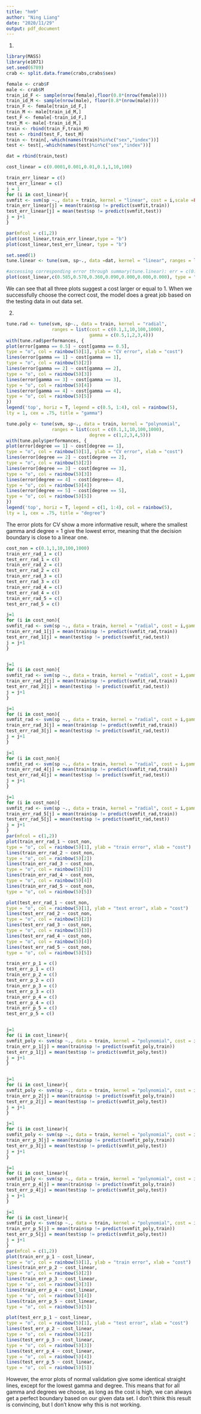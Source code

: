 ---
title: "hm9"
author: "Ning Liang"
date: "2020/11/29"
output: pdf_document
---
(1)
```{r}
library(MASS)
library(e1071)
set.seed(6789)
crab <- split.data.frame(crabs,crabs$sex)

female <- crab$F
male <- crab$M
train_id_F <- sample(nrow(female),floor(0.8*(nrow(female))))
train_id_M <- sample(nrow(male), floor(0.8*(nrow(male))))
train_F <- female[train_id_F,]
train_M <- male[train_id_M,]
test_F <- female[-train_id_F,]
test_M <- male[-train_id_M,]
train <- rbind(train_F,train_M)
test <- rbind(test_F, test_M)
train <- train[,-which(names(train)%in%c("sex","index"))]
test <- test[,-which(names(test)%in%c("sex","index"))]

dat = rbind(train,test)

cost_linear = c(0.0001,0.001,0.01,0.1,1,10,100)

train_err_linear = c()
test_err_linear = c()
j = 1
for (i in cost_linear){
svmfit <- svm(sp ~., data = train, kernel = "linear", cost = i,scale =FALSE)
train_err_linear[j] = mean(train$sp != predict(svmfit,train))
test_err_linear[j] = mean(test$sp != predict(svmfit,test))
j = j+1
}

par(mfcol = c(1,2))
plot(cost_linear,train_err_linear,type = "b")
plot(cost_linear,test_err_linear, type = "b")
```
```{r}
set.seed(1)
tune.linear <- tune(svm, sp~., data =dat, kernel = "linear", ranges = list(cost = c(0.0001,0.001,0.01,0.1,1,10,100)) )

#accessing corresponding error through summary(tune.linear): err = c(0.585,0.570,0.360,0.090,0.000,0.000,0.000)
plot(cost_linear,c(0.585,0.570,0.360,0.090,0.000,0.000,0.000), type = "b")
```
We can see that all three plots suggest a cost larger or equal to 1. When we successfully choose the correct cost, the model does a great job based on the testing data in out data set.

(2)

```{r}
tune.rad <- tune(svm, sp~., data = train, kernel = "radial",
                 ranges = list(cost = c(0.1,1,10,100,1000),
                               gamma = c(0.5,1,2,3,4)))
with(tune.rad$performances, {
plot(error[gamma == 0.5] ~ cost[gamma == 0.5],
type = "o", col = rainbow(5)[1], ylab = "CV error", xlab = "cost")
lines(error[gamma == 1] ~ cost[gamma == 1],
type = "o", col = rainbow(5)[2])
lines(error[gamma == 2] ~ cost[gamma == 2],
type = "o", col = rainbow(5)[3])
lines(error[gamma == 3] ~ cost[gamma == 3],
type = "o", col = rainbow(5)[4])
lines(error[gamma == 4] ~ cost[gamma == 4],
type = "o", col = rainbow(5)[5])
})
legend('top', horiz = T, legend = c(0.5, 1:4), col = rainbow(5),
lty = 1, cex = .75, title = "gamma")
```
```{r}

tune.poly <- tune(svm, sp~., data = train, kernel = "polynomial",
                 ranges = list(cost = c(0.1,1,10,100,1000),
                               degree = c(1,2,3,4,5)))
with(tune.poly$performances, {
plot(error[degree == 1] ~ cost[degree == 1],
type = "o", col = rainbow(5)[1], ylab = "CV error", xlab = "cost")
lines(error[degree == 2] ~ cost[degree == 2],
type = "o", col = rainbow(5)[2])
lines(error[degree == 3] ~ cost[degree == 3],
type = "o", col = rainbow(5)[3])
lines(error[degree == 4] ~ cost[degree== 4],
type = "o", col = rainbow(5)[4])
lines(error[degree == 5] ~ cost[degree == 5],
type = "o", col = rainbow(5)[5])
})
legend('top', horiz = T, legend = c(1, 1:4), col = rainbow(5),
lty = 1, cex = .75, title = "degree")
```
The error plots for CV show a more informative result, where the smallest gamma and degree = 1 give the lowest error, meaning that the decision boundary is close to a linear one.

```{r}
cost_non = c(0.1,1,10,100,1000)
train_err_rad_1 = c()
test_err_rad_1 = c()
train_err_rad_2 = c()
test_err_rad_2 = c()
train_err_rad_3 = c()
test_err_rad_3 = c()
train_err_rad_4 = c()
test_err_rad_4 = c()
train_err_rad_5 = c()
test_err_rad_5 = c()

j=1
for (i in cost_non){
svmfit_rad <- svm(sp ~., data = train, kernel = "radial", cost = i,gamma = 0.5,scale =FALSE)
train_err_rad_1[j] = mean(train$sp != predict(svmfit_rad,train))
test_err_rad_1[j] = mean(test$sp != predict(svmfit_rad,test))
j = j+1
}


j=1
for (i in cost_non){
svmfit_rad <- svm(sp ~., data = train, kernel = "radial", cost = i,gamma = 1,scale =FALSE)
train_err_rad_2[j] = mean(train$sp != predict(svmfit_rad,train))
test_err_rad_2[j] = mean(test$sp != predict(svmfit_rad,test))
j = j+1
}

j=1
for (i in cost_non){
svmfit_rad <- svm(sp ~., data = train, kernel = "radial", cost = i,gamma = 2,scale =FALSE)
train_err_rad_3[j] = mean(train$sp != predict(svmfit_rad,train))
test_err_rad_3[j] = mean(test$sp != predict(svmfit_rad,test))
j = j+1
}

j=1
for (i in cost_non){
svmfit_rad <- svm(sp ~., data = train, kernel = "radial", cost = i,gamma = 3,scale =FALSE)
train_err_rad_4[j] = mean(train$sp != predict(svmfit_rad,train))
test_err_rad_4[j] = mean(test$sp != predict(svmfit_rad,test))
j = j+1
}

j=1
for (i in cost_non){
svmfit_rad <- svm(sp ~., data = train, kernel = "radial", cost = i,gamma = 4,scale =FALSE)
train_err_rad_5[j] = mean(train$sp != predict(svmfit_rad,train))
test_err_rad_5[j] = mean(test$sp != predict(svmfit_rad,test))
j = j+1
}
par(mfcol = c(1,2))
plot(train_err_rad_1 ~ cost_non,
type = "o", col = rainbow(5)[1], ylab = "train error", xlab = "cost")
lines(train_err_rad_2 ~ cost_non,
type = "o", col = rainbow(5)[2])
lines(train_err_rad_3 ~ cost_non,
type = "o", col = rainbow(5)[3])
lines(train_err_rad_4 ~ cost_non,
type = "o", col = rainbow(5)[4])
lines(train_err_rad_5 ~ cost_non,
type = "o", col = rainbow(5)[5])

plot(test_err_rad_1 ~ cost_non,
type = "o", col = rainbow(5)[1], ylab = "test error", xlab = "cost")
lines(test_err_rad_2 ~ cost_non,
type = "o", col = rainbow(5)[2])
lines(test_err_rad_3 ~ cost_non,
type = "o", col = rainbow(5)[3])
lines(test_err_rad_4 ~ cost_non,
type = "o", col = rainbow(5)[4])
lines(test_err_rad_5 ~ cost_non,
type = "o", col = rainbow(5)[5])
```
```{r}
train_err_p_1 = c()
test_err_p_1 = c()
train_err_p_2 = c()
test_err_p_2 = c()
train_err_p_3 = c()
test_err_p_3 = c()
train_err_p_4 = c()
test_err_p_4 = c()
train_err_p_5 = c()
test_err_p_5 = c()


j=1
for (i in cost_linear){
svmfit_poly <- svm(sp ~., data = train, kernel = "polynomial", cost = i,degree = 1,scale =FALSE)
train_err_p_1[j] = mean(train$sp != predict(svmfit_poly,train))
test_err_p_1[j] = mean(test$sp != predict(svmfit_poly,test))
j = j+1
}


j=1
for (i in cost_linear){
svmfit_poly <- svm(sp ~., data = train, kernel = "polynomial", cost = i,degree = 2,scale =FALSE)
train_err_p_2[j] = mean(train$sp != predict(svmfit_poly,train))
test_err_p_2[j] = mean(test$sp != predict(svmfit_poly,test))
j = j+1
}

j=1
for (i in cost_linear){
svmfit_poly <- svm(sp ~., data = train, kernel = "polynomial", cost = i,degree = 3,scale =FALSE)
train_err_p_3[j] = mean(train$sp != predict(svmfit_poly,train))
test_err_p_3[j] = mean(test$sp != predict(svmfit_poly,test))
j = j+1
}

j=1
for (i in cost_linear){
svmfit_poly <- svm(sp ~., data = train, kernel = "polynomial", cost = i,degree = 4,scale =FALSE)
train_err_p_4[j] = mean(train$sp != predict(svmfit_poly,train))
test_err_p_4[j] = mean(test$sp != predict(svmfit_poly,test))
j = j+1
}

j=1
for (i in cost_linear){
svmfit_poly <- svm(sp ~., data = train, kernel = "polynomial", cost = i,degree = 5,scale =FALSE)
train_err_p_5[j] = mean(train$sp != predict(svmfit_poly,train))
test_err_p_5[j] = mean(test$sp != predict(svmfit_poly,test))
j = j+1
}
par(mfcol = c(1,2))
plot(train_err_p_1 ~ cost_linear,
type = "o", col = rainbow(5)[1], ylab = "train error", xlab = "cost")
lines(train_err_p_2 ~ cost_linear,
type = "o", col = rainbow(5)[2])
lines(train_err_p_3 ~ cost_linear,
type = "o", col = rainbow(5)[3])
lines(train_err_p_4 ~ cost_linear,
type = "o", col = rainbow(5)[4])
lines(train_err_p_5 ~ cost_linear,
type = "o", col = rainbow(5)[5])

plot(test_err_p_1 ~ cost_linear,
type = "o", col = rainbow(5)[1], ylab = "test error", xlab = "cost")
lines(test_err_p_2 ~ cost_linear,
type = "o", col = rainbow(5)[2])
lines(test_err_p_3 ~ cost_linear,
type = "o", col = rainbow(5)[3])
lines(test_err_p_4 ~ cost_linear,
type = "o", col = rainbow(5)[4])
lines(test_err_p_5 ~ cost_linear,
type = "o", col = rainbow(5)[5])
```

However, the error plots of normal validation give some identical straight lines, except for the lowest gamma and degree. This means that for all gamma and degrees we choose, as long as the cost is high, we can always get a perfect boundary based on our given data set. I don't think this result is convincing, but I don't know why this is not working.

